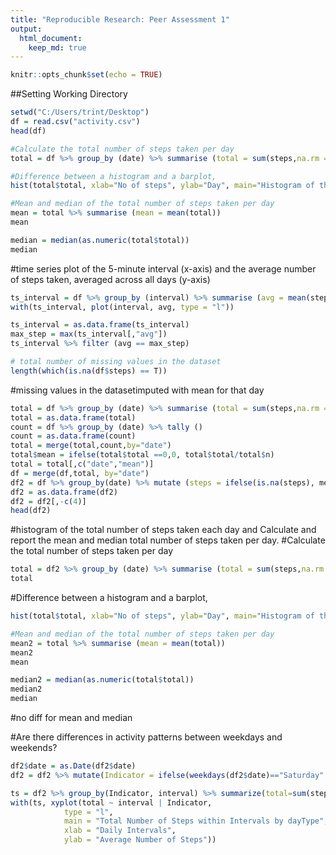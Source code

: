 ---
title: "Reproducible Research: Peer Assessment 1"
output: 
  html_document:
    keep_md: true
---

```{r setup, include=FALSE}
knitr::opts_chunk$set(echo = TRUE)
```

##Setting Working Directory

```{r}
setwd("C:/Users/trint/Desktop")
df = read.csv("activity.csv")
head(df)
```

```{r}
#Calculate the total number of steps taken per day
total = df %>% group_by (date) %>% summarise (total = sum(steps,na.rm =T))

#Difference between a histogram and a barplot,
hist(total$total, xlab="No of steps", ylab="Day", main="Histogram of the total number of steps taken each day")
```

```{r}
#Mean and median of the total number of steps taken per day
mean = total %>% summarise (mean = mean(total))
mean
```

```{r}
median = median(as.numeric(total$total))
median
```

#time series plot of the 5-minute interval (x-axis) and the average number of steps taken, averaged across all days (y-axis)
```{r}
ts_interval = df %>% group_by (interval) %>% summarise (avg = mean(steps,na.rm =T))
with(ts_interval, plot(interval, avg, type = "l"))
```
```{r}
ts_interval = as.data.frame(ts_interval)
max_step = max(ts_interval[,"avg"])
ts_interval %>% filter (avg == max_step)
```
```{r}
# total number of missing values in the dataset 
length(which(is.na(df$steps) == T))
```

#missing values in the datasetimputed with mean for that day
```{r}
total = df %>% group_by (date) %>% summarise (total = sum(steps,na.rm =T))
total = as.data.frame(total)
count = df %>% group_by (date) %>% tally ()
count = as.data.frame(count)
total = merge(total,count,by="date")
total$mean = ifelse(total$total ==0,0, total$total/total$n)
total = total[,c("date","mean")]
df = merge(df,total, by="date")
df2 = df %>% group_by(date) %>% mutate (steps = ifelse(is.na(steps), mean, steps))
df2 = as.data.frame(df2)
df2 = df2[,-c(4)]
head(df2)                                       
```

#histogram of the total number of steps taken each day and Calculate and report the mean and median total number of steps taken per day. 
#Calculate the total number of steps taken per day
```{r}
total = df2 %>% group_by (date) %>% summarise (total = sum(steps,na.rm =T))
total
```
#Difference between a histogram and a barplot,
```{r}
hist(total$total, xlab="No of steps", ylab="Day", main="Histogram of the total number of steps taken each day")
```

```{r}
#Mean and median of the total number of steps taken per day
mean2 = total %>% summarise (mean = mean(total))
mean2
mean
```

```{r}
median2 = median(as.numeric(total$total))
median2
median
```

#no diff for mean and median

#Are there differences in activity patterns between weekdays and weekends?
```{r}
df2$date = as.Date(df2$date)
df2 = df2 %>% mutate(Indicator = ifelse(weekdays(df2$date)=="Saturday" | weekdays(df2$date)=="Sunday", "Weekend", "Weekday"))

ts = df2 %>% group_by(Indicator, interval) %>% summarize(total=sum(steps))
with(ts, xyplot(total ~ interval | Indicator, 
            type = "l",      
            main = "Total Number of Steps within Intervals by dayType",
            xlab = "Daily Intervals",
            ylab = "Average Number of Steps"))

```
